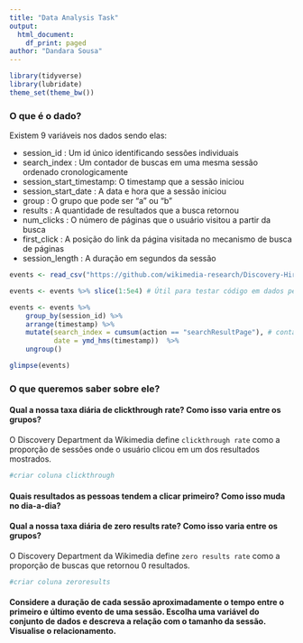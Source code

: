 ```yaml
---
title: "Data Analysis Task"
output:
  html_document:
    df_print: paged
author: "Dandara Sousa"
---
```



```r
library(tidyverse)
library(lubridate)
theme_set(theme_bw())
```

### O que é o dado?

Existem 9 variáveis nos dados sendo elas:

* session_id : Um id único identificando sessões individuais
* search_index : Um contador de buscas em uma mesma sessão ordenado cronologicamente
* session_start_timestamp: O timestamp que a sessão iniciou
* session_start_date : A data e hora que a sessão iniciou
* group : O grupo que pode ser "a" ou "b"
* results : A quantidade de resultados que a busca retornou
* num_clicks : O número de páginas que o usuário visitou a partir da busca
* first_click : A posição do link da página visitada no mecanismo de busca de páginas
* session_length : A duração em segundos da sessão

```r
events <- read_csv("https://github.com/wikimedia-research/Discovery-Hiring-Analyst-2016/raw/master/events_log.csv.gz")

events <- events %>% slice(1:5e4) # Útil para testar código em dados pequenos. Comente na hora de processá-los para valer.

events <- events %>% 
    group_by(session_id) %>% 
    arrange(timestamp) %>% 
    mutate(search_index = cumsum(action == "searchResultPage"), # contador de buscas na sessão.
           date = ymd_hms(timestamp))  %>% 
    ungroup()

glimpse(events)
```


### O que queremos saber sobre ele?

#### Qual a nossa taxa diária de clickthrough rate? Como isso varia entre os grupos?
O Discovery Department da Wikimedia define `clickthrough rate` como a proporção de sessões onde o usuário clicou em um dos resultados mostrados.
```r
#criar coluna clickthrough
```


#### Quais resultados as pessoas tendem a clicar primeiro? Como isso muda no dia-a-dia?
    
#### Qual a nossa taxa diária de zero results rate? Como isso varia entre os grupos?
O Discovery Department da Wikimedia define `zero results rate` como a proporção de buscas que retornou 0 resultados.
```r
#criar coluna zeroresults
```

#### Considere a duração de cada sessão aproximadamente o tempo entre o primeiro e último evento de uma sessão. Escolha uma variável do conjunto de dados e descreva a relação com o tamanho da sessão. Visualise o relacionamento.